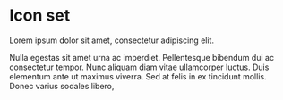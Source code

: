 
<Meta title="Global Styles/Icons" />

# Icon set

Lorem ipsum dolor sit amet, consectetur adipiscing elit.


Nulla egestas sit amet urna ac imperdiet. Pellentesque bibendum dui ac consectetur tempor. Nunc aliquam diam vitae ullamcorper luctus. Duis elementum ante ut maximus viverra. Sed at felis in ex tincidunt mollis. Donec varius sodales libero,


<IconGallery>
	<IconItem name="add"><ExampleIcon icon="add" /></IconItem>
	<IconItem name="add"><ExampleIcon icon="add" /></IconItem>
	<IconItem name="add"><ExampleIcon icon="add" /></IconItem>
</IconGallery>

